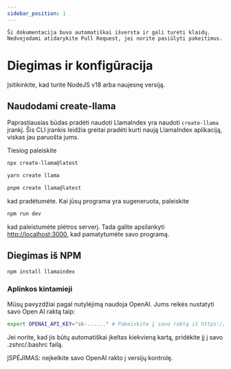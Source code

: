 ```yaml
---
sidebar_position: 1
---
```



```Ši dokumentacija buvo automatiškai išversta ir gali turėti klaidų. Nedvejodami atidarykite Pull Request, jei norite pasiūlyti pakeitimus.```

# Diegimas ir konfigūracija

Įsitikinkite, kad turite NodeJS v18 arba naujesnę versiją.


## Naudodami create-llama

Paprastiausias būdas pradėti naudoti LlamaIndex yra naudoti `create-llama` įrankį. Šis CLI įrankis leidžia greitai pradėti kurti naują LlamaIndex aplikaciją, viskas jau paruošta jums.

Tiesiog paleiskite

<Tabs>
<TabItem value="1" label="npm" default>

```bash
npx create-llama@latest
```

</TabItem>
<TabItem value="2" label="Yarn">

```bash
yarn create llama
```

</TabItem>
<TabItem value="3" label="pnpm">

```bash
pnpm create llama@latest
```

</TabItem>
</Tabs>

kad pradėtumėte. Kai jūsų programa yra sugeneruota, paleiskite

```bash npm2yarn
npm run dev
```

kad paleistumėte plėtros serverį. Tada galite apsilankyti [http://localhost:3000](http://localhost:3000), kad pamatytumėte savo programą.
## Diegimas iš NPM

```bash npm2yarn
npm install llamaindex
```


### Aplinkos kintamieji

Mūsų pavyzdžiai pagal nutylėjimą naudoja OpenAI. Jums reikės nustatyti savo Open AI raktą taip:

```bash
export OPENAI_API_KEY="sk-......" # Pakeiskite į savo raktą iš https://platform.openai.com/account/api-keys
```

Jei norite, kad jis būtų automatiškai įkeltas kiekvieną kartą, pridėkite jį į savo .zshrc/.bashrc failą.

ĮSPĖJIMAS: neįkelkite savo OpenAI rakto į versijų kontrolę.

